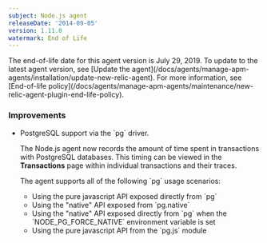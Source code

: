 ```yaml
---
subject: Node.js agent
releaseDate: '2014-09-05'
version: 1.11.0
watermark: End of Life
---
```


<Callout variant="important">
  The end-of-life date for this agent version is July 29, 2019. To update to the latest agent version, see [Update the agent](/docs/agents/manage-apm-agents/installation/update-new-relic-agent). For more information, see [End-of-life policy](/docs/agents/manage-apm-agents/maintenance/new-relic-agent-plugin-end-life-policy).
</Callout>

### Improvements

* PostgreSQL support via the \`pg\` driver.

  The Node.js agent now records the amount of time spent in transactions with PostgreSQL databases. This timing can be viewed in the **Transactions** page within individual transactions and their traces.

  The agent supports all of the following \`pg\` usage scenarios:

  * Using the pure javascript API exposed directly from \`pg\`
  * Using the "native" API exposed from \`pg.native\`
  * Using the "native" API exposed directly from \`pg\` when the \`NODE_PG_FORCE_NATIVE\` environment variable is set
  * Using the pure javascript API from the \`pg.js\` module
